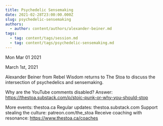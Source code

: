 ```yaml
---
title: Psychedelic Sensemaking
date: 2021-02-28T23:00:00.000Z
slug: psychedelic-sensemaking
authors:
  - author: content/authors/alexander-beiner.md
tags:
  - tag: content/tags/session.md
  - tag: content/tags/psychedelic-sensemaking.md
---
```






Mon Mar 01 2021

March 1st, 2021

Alexander Beiner from Rebel Wisdom returns to The Stoa to discuss the intersection of psychedelics and sensemaking.

Why are the YouTube comments disabled? Answer: https://thestoa.substack.com/p/stoic-punk-or-why-you-should-stop

More events: thestoa.ca
Regular updates: thestoa.substack.com
Support stealing the culture: patreon.com/the_stoa
Receive coaching with resonance: https://www.thestoa.ca/coaches


